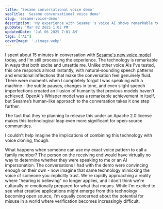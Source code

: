 ```yaml
---
title: 'Sesame conversational voice demo'
seoTitle: 'Sesame conversational voice demo'
slug: 'sesame-voice-demo'
description: 'My experience with Sesame''s voice AI shows remarkable technological progress while raising concerns about voice authentication in our digital future.'
pubDate: 'Mar 02 2025 1:02 PM'
updatedDate: 'Jul 06 2025 7:01 AM'
tags: ["AI"]
coverImage: './image.webp'
---
```


I spent about 15 minutes in conversation with [Sesame's new voice model](https://www.sesame.com/research/crossing_the_uncanny_valley_of_voice#demo) today, and I'm still processing the experience. The technology is remarkable in ways that both excite and unsettle me. Unlike other voice AIs I've tested, this one responds almost instantly, with natural-sounding speech patterns and emotional inflections that make the conversation feel genuinely fluid. There were moments when I completely forgot I was speaking with a machine - the subtle pauses, changes in tone, and even slight speech imperfections created an illusion of humanity that previous models haven't achieved. OpenAI’s Whisper model was a remarkable achievement in itself, but Sesame’s human-like approach to the conversation takes it one step further.


<R2Image imageKey="assets/sesame-voice-demo-1aa1638e-cd98-80ce-ad02-c4a4b283ccc0.png" alt="Sesame conversational voice model demo." />


The fact that they're planning to release this under an Apache 2.0 license makes this technological leap even more significant for open-source communities. 


I couldn't help imagine the implications of combining this technology with voice cloning, though. 


What happens when someone can use my exact voice pattern to call a family member? The person on the receiving end would have virtually no way to determine whether they were speaking to me or an AI impersonation. The conversations I had with the demo were convincing enough on their own - now imagine that same technology mimicking the voice of someone you implicitly trust. We're rapidly approaching a reality where "hearing is believing" no longer applies, and I don't think we're culturally or emotionally prepared for what that means. While I'm excited to see what creative applications might emerge from this technology becoming open source, I'm equally concerned about the potential for misuse in a world where verification becomes increasingly difficult.

